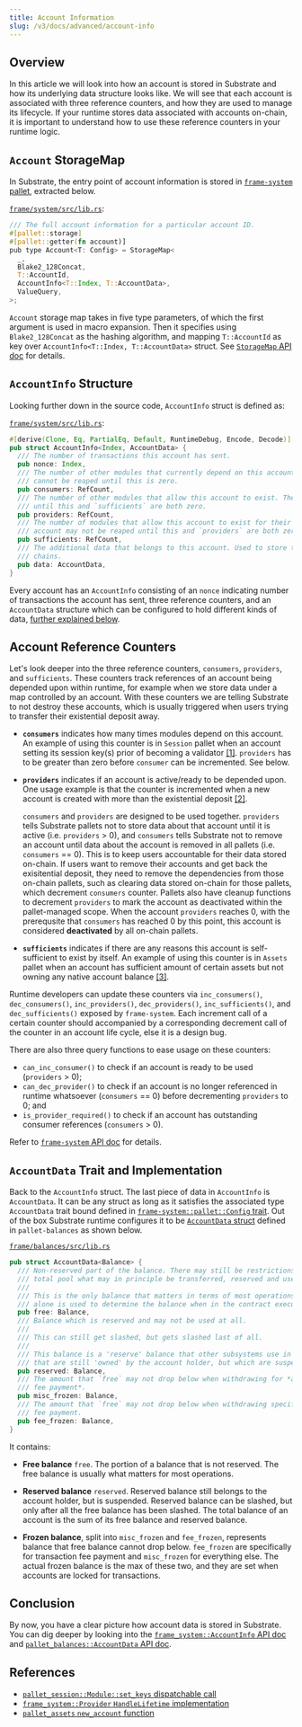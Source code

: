 ```yaml
---
title: Account Information
slug: /v3/docs/advanced/account-info
---
```


## Overview

In this article we will look into how an account is stored in Substrate and how its underlying data
structure looks like. We will see that each account is associated with three reference counters, and
how they are used to manage its lifecycle. If your runtime stores data associated with accounts
on-chain, it is important to understand how to use these reference counters in your runtime logic.

## `Account` StorageMap

In Substrate, the entry point of account information is stored in
[`frame-system` pallet](https://substrate.dev/rustdocs/latest/frame_system),
extracted below.

[`frame/system/src/lib.rs`](https://substrate.dev/rustdocs/latest/src/frame_system/lib.rs.html#530):

```rust
/// The full account information for a particular account ID.
#[pallet::storage]
#[pallet::getter(fn account)]
pub type Account<T: Config> = StorageMap<
  _,
  Blake2_128Concat,
  T::AccountId,
  AccountInfo<T::Index, T::AccountData>,
  ValueQuery,
>;
```

`Account` storage map takes in five type parameters, of which the first argument is used in macro
expansion. Then it specifies using `Blake2_128Concat` as the hashing algorithm, and mapping
`T::AccountId` as key over `AccountInfo<T::Index, T::AccountData>` struct. See
[`StorageMap` API doc](https://substrate.dev/rustdocs/latest/frame_support/storage/types/struct.StorageMap.html#impl)
for details.

## `AccountInfo` Structure

Looking further down in the source code, `AccountInfo` struct is defined as:

[`frame/system/src/lib.rs`](https://substrate.dev/rustdocs/latest/src/frame_system/lib.rs.html#788-803):

```rust
#[derive(Clone, Eq, PartialEq, Default, RuntimeDebug, Encode, Decode)]
pub struct AccountInfo<Index, AccountData> {
  /// The number of transactions this account has sent.
  pub nonce: Index,
  /// The number of other modules that currently depend on this account's existence. The account
  /// cannot be reaped until this is zero.
  pub consumers: RefCount,
  /// The number of other modules that allow this account to exist. The account may not be reaped
  /// until this and `sufficients` are both zero.
  pub providers: RefCount,
  /// The number of modules that allow this account to exist for their own purposes only. The
  /// account may not be reaped until this and `providers` are both zero.
  pub sufficients: RefCount,
  /// The additional data that belongs to this account. Used to store the balance(s) in a lot of
  /// chains.
  pub data: AccountData,
}
```

Every account has an `AccountInfo` consisting of an `nonce` indicating number of transactions the
account has sent, three reference counters, and an `AccountData` structure which can be configured
to hold different kinds of data, [further explained below](#accountdata-trait-and-implementation).

## Account Reference Counters

Let's look deeper into the three reference counters, `consumers`, `providers`, and `sufficients`.
These counters track references of an account being depended upon within runtime, for example when
we store data under a map controlled by an account. With these counters we are telling Substrate to
not destroy these accounts, which is usually triggered when users trying to transfer their
existential deposit away.

- **`consumers`** indicates how many times modules depend on this account. An example of using this
  counter is in `Session` pallet when an account setting its session key(s) prior of becoming a
  validator [[1]](#ref-session-set-keys). `providers` has to be greater than zero before `consumer`
  can be incremented. See below.

- **`providers`** indicates if an account is active/ready to be depended upon. One usage example
  is that the counter is incremented when a new account is created with more than the existential
  deposit [[2]](#ref-system-created).

  `consumers` and `providers` are designed to be used together. `providers` tells Substrate pallets
  not to store data about that account until it is active (i.e. `providers` > 0), and `consumers`
  tells Substrate not to remove an account until data about the account is removed in all pallets
  (i.e. `consumers` == 0). This is to keep users accountable for their data stored on-chain. If
  users want to remove their accounts and get back the exisitential deposit, they need to remove
  the dependencies from those on-chain pallets, such as clearing data stored on-chain for those
  pallets, which decrement `consumers` counter. Pallets also have cleanup functions to decrement
  `providers` to mark the account as deactivated within the pallet-managed scope. When the account
  `providers` reaches 0, with the prerequsite that `consumers` has reached 0 by this point, this
  account is considered **deactivated** by all on-chain pallets.

- **`sufficients`** indicates if there are any reasons this account is self-sufficient to exist by
  itself. An example of using this counter is in `Assets` pallet when an account has sufficient amount
  of certain assets but not owning any native account balance [[3]](#ref-assets-new-account).

Runtime developers can update these counters via `inc_consumers()`, `dec_consumers()`,
`inc_providers()`, `dec_providers()`, `inc_sufficients()`, and `dec_sufficients()` exposed by
`frame-system`. Each increment call of a certain counter should accompanied by a corresponding decrement call of the counter in an account life cycle, else it is a design bug.

There are also three query functions to ease usage on these counters:

- `can_inc_consumer()` to check if an account is ready to be used (`providers` > 0);
- `can_dec_provider()` to check if an account is no longer referenced in runtime whatsoever
  (`consumers` == 0) before decrementing `providers` to 0; and
- `is_provider_required()` to check if an account has outstanding consumer references
  (`consumers` > 0).

Refer to [`frame-system` API doc](https://substrate.dev/rustdocs/latest/frame_system/pallet/struct.Pallet.html#impl-11)
for details.

## `AccountData` Trait and Implementation

Back to the `AccountInfo` struct. The last piece of data in `AccountInfo` is `AccountData`. It can be any struct as long as it satisfies the associated type `AccountData` trait bound defined in [`frame-system::pallet::Config` trait](https://substrate.dev/rustdocs/latest/frame_system/pallet/trait.Config.html#associatedtype.AccountData). Out of the box Substrate runtime configures it to be [`AccountData` struct](https://substrate.dev/rustdocs/latest/pallet_balances/struct.AccountData.html) defined in `pallet-balances` as shown below.

[`frame/balances/src/lib.rs`](https://substrate.dev/rustdocs/latest/src/pallet_balances/lib.rs.html#566-586)

```rust
pub struct AccountData<Balance> {
  /// Non-reserved part of the balance. There may still be restrictions on this, but it is the
  /// total pool what may in principle be transferred, reserved and used for tipping.
  ///
  /// This is the only balance that matters in terms of most operations on tokens. It
  /// alone is used to determine the balance when in the contract execution environment.
  pub free: Balance,
  /// Balance which is reserved and may not be used at all.
  ///
  /// This can still get slashed, but gets slashed last of all.
  ///
  /// This balance is a 'reserve' balance that other subsystems use in order to set aside tokens
  /// that are still 'owned' by the account holder, but which are suspendable.
  pub reserved: Balance,
  /// The amount that `free` may not drop below when withdrawing for *anything except transaction
  /// fee payment*.
  pub misc_frozen: Balance,
  /// The amount that `free` may not drop below when withdrawing specifically for transaction
  /// fee payment.
  pub fee_frozen: Balance,
}
```

It contains:

- **Free balance** `free`. The portion of a balance that is not reserved. The free balance is
  usually what matters for most operations.

- **Reserved balance** `reserved`. Reserved balance still belongs to the account holder, but is
  suspended. Reserved balance can be slashed, but only after all the free balance has been slashed.
  The total balance of an account is the sum of its free balance and reserved balance.

- **Frozen balance**, split into `misc_frozen` and `fee_frozen`, represents balance that free
  balance cannot drop below. `fee_frozen` are specifically for transaction fee payment and
  `misc_frozen` for everything else. The actual frozen balance is the max of these two, and they are
  set when accounts are locked for transactions.

## Conclusion

By now, you have a clear picture how account data is stored in Substrate. You can dig deeper by
looking into the [`frame_system::AccountInfo` API doc](https://substrate.dev/rustdocs/latest/frame_system/struct.AccountInfo.html)
and [`pallet_balances::AccountData` API doc](https://substrate.dev/rustdocs/latest/pallet_balances/struct.AccountData.html).

## References

- [`pallet_session::Module::set_keys` dispatchable call](https://substrate.dev/rustdocs/latest/src/pallet_session/lib.rs.html#508-571)
- [`frame_system::Provider` `HandleLifetime` implementation](https://substrate.dev/rustdocs/latest/src/frame_system/lib.rs.html#1549-1561)
- [`pallet_assets` `new_account` function](https://substrate.dev/rustdocs/latest/src/pallet_assets/functions.rs.html#46-61)
